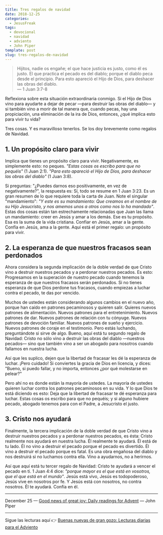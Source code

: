 ```yaml
---
title: Tres regalos de navidad
date: 2018-12-25
categories:
  - JesusFreak
tags:
  - devocional
  - navidad
  - adviento
  - John Piper
template: post
slug: tres-regalos-de-navidad
---
```


> Hijitos, nadie os engañe; el que hace justicia es justo, como él es justo. El que practica el pecado es del diablo; porque el diablo peca desde el principio. Para esto apareció el Hijo de Dios, para deshacer las obras del diablo.<br />
> — 1 Juan 3:7-8

Reflexiona sobre esta situación extraordinaria conmigo. Si el Hijo de Dios vino para ayudarte a dejar de pecar —para destruir las obras del diablo— y si también vino a morir de tal manera que, cuando pecas, hay una propiciación, una eliminación de la ira de Dios, entonces, ¿qué implica esto para vivir tu vida?

Tres cosas. Y es maravilloso tenerlos. Se los doy brevemente como regalos de Navidad.

## 1. Un propósito claro para vivir

Implica que tienes un propósito claro para vivir. Negativamente, es simplemente esto: no peques. _"Estas cosas os escribo para que no pequéis"_ (1 Juan 2:1). _"Para esto apareció el Hijo de Dios, para deshacer las obras del diablo"_ (1 Juan 3:8).

Si preguntas: "¿Puedes darnos eso positivamente, en vez de negativamente?", la respuesta es: Sí, todo se resume en 1 Juan 3:23. Es un gran resumen de lo que requiere toda la carta de Juan. Note el singular "mandamiento": _"Y este es su mandamiento: Que creamos en el nombre de su Hijo Jesucristo, y nos amemos unos a otros como nos lo ha mandado"_. Estas dos cosas están tan estrechamente relacionadas que Juan las llama un mandamiento: creer en Jesús y amar a los demás. Ese es tu propósito. Esa es la suma de la vida cristiana. Confiar en Jesús, amar a la gente. Confía en Jesús, ama a la gente. Aquí está el primer regalo: un propósito para vivir.

## 2. La esperanza de que nuestros fracasos sean perdonados

Ahora considera la segunda implicación de la doble verdad de que Cristo vino a destruir nuestros pecados y a perdonar nuestros pecados. Es esto: Progresamos en la superación de nuestro pecado cuando tenemos la esperanza de que nuestros fracasos serán perdonados. Si no tienes esperanza de que Dios perdone tus fracasos, cuando empiezas a luchar contra el pecado, te das por vencido.

Muchos de ustedes están considerando algunos cambios en el nuevo año, porque han caído en patrones pecaminosos y quieren salir. Quieres nuevos patrones de alimentación. Nuevos patrones para el entretenimiento. Nuevos patrones de dar. Nuevos patrones de relación con tu cónyuge. Nuevos patrones de devoción familiar. Nuevos patrones de sueño y ejercicio. Nuevos patrones de coraje en el testimonio. Pero estás luchando, preguntándote si sirve de algo. Bueno, aquí está tu segundo regalo de Navidad: Cristo no sólo vino a destruir las obras del diablo —nuestros pecados— sino que también vino a ser un abogado para nosotros cuando fallamos en nuestra lucha.

Así que les suplico, dejen que la libertad de fracasar les dé la esperanza de luchar. ¡Pero cuidado! Si conviertes la gracia de Dios en licencia, y dices: "Bueno, si puedo fallar, y no importa, entonces ¿por qué molestarse en pelear?"

Pero ahí no es donde están la mayoría de ustedes. La mayoría de ustedes quieren luchar contra los patrones pecaminosos en su vida. Y lo que Dios te está diciendo es esto: Deja que la libertad de fracasar te dé esperanza para luchar. Estas cosas os escribo para que no pequéis; y si alguno hubiere pecado, abogado tenemos para con el Padre, a Jesucristo el justo.

## 3. Cristo nos ayudará

Finalmente, la tercera implicación de la doble verdad de que Cristo vino a destruir nuestros pecados y a perdonar nuestros pecados, es ésta: Cristo realmente nos ayudará en nuestra lucha. Él realmente te ayudará. Él está de tu lado. Él no vino a destruir el pecado porque el pecado es divertido. Él vino a destruir el pecado porque es fatal. Es una obra engañosa del diablo y nos destruirá si no luchamos contra ella. Vino a ayudarnos, no a herirnos.

Así que aquí está tu tercer regalo de Navidad: Cristo te ayudará a vencer el pecado en ti. 1 Juan 4:4 dice: _"porque mayor es el que está en vosotros, que el que está en el mundo"_. Jesús está vivo, Jesús es todopoderoso, Jesús vive en nosotros por fe. Y Jesús está con nosotros, no contra nosotros. Él te ayudará. Confía en él.

---

December 25 — [Good news of great joy: Daily readings for Advent](https://www.desiringgod.org/books/good-news-of-great-joy) — John Piper

---

Sigue las lecturas aquí 👉 [Buenas nuevas de gran gozo: Lecturas diarias para el Adviento](/blog/buenas-nuevas-de-gran-gozo-lecturas-diarias-para-adviento)
